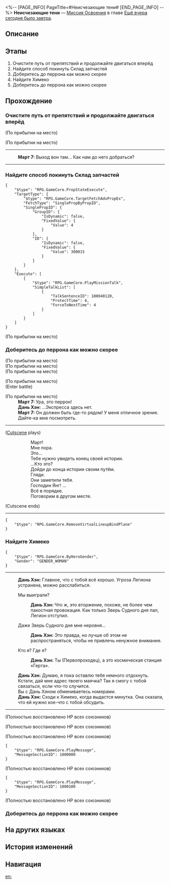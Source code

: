 <%-- [PAGE_INFO]
PageTitle=#Неисчезающие тени#
[END_PAGE_INFO] --%>
{{Дополнить|Диалоги.}}
{{Миссия Инфобокс
|id              = 1000400
|Название        = 
|Изображение     = Миссия Неисчезающие тени.png
|Тип             = Миссия Освоения
|Событие         = 
|Глава           = Ещё вчера сегодня было завтра
|Условия         = Завершена [[Миссия Освоения]] «[[Момент вселенского спокойствия]]»
|Персонажи       = Дань Хэн; Март 7; Первопроходец
|СтартЛокация    = [[Космическая станция «Герта»]] — [[Зона поддержки]]
|Мир             = Космическая станция «Герта»
|Предыдущая      = Момент вселенского спокойствия
|Следующая       = Виртуальная вселенная: Первичный тест
|Награды         = Тень Разрушения*1
}}
'''Неисчезающие тени''' — [[Миссия Освоения]] в главе [[Ещё вчера сегодня было завтра]].

==Описание==
{{Описание|Новая опасность - появился Зверь Судного дня, а вы, кажется, стали неким «ключом».<br />Если хотите избежать опасности и не дать космической станции погибнуть, то единственное решение - отправиться на перрон и встретиться с человеком по имени Вельт.}}

==Этапы==
# Очистите путь от препятствий и продолжайте двигаться вперёд
# Найдите способ покинуть Склад запчастей
# Доберитесь до перрона как можно скорее
# Найдите Химеко
# Доберитесь до перрона как можно скорее

==Прохождение==
{{Дополнить}}

===Очистите путь от препятствий и продолжайте двигаться вперёд===
{{Описание миссии|тип=Миссия Освоения|локация=Зона поддержки|Новая опасность - появился Зверь Судного дня, а вы, кажется, стали неким «ключом».<br />Если хотите избежать опасности и не дать космической станции погибнуть, то единственное решение - отправиться на перрон и встретиться с человеком по имени Вельт.}}
{{Диалог Начало}}
;(По прибытии на место)

;(По прибытии на место)
----
:'''Март 7:''' Выход вон там... Как нам до него добраться?
----
{{Диалог Конец}}

===Найдите способ покинуть Склад запчастей===
{{Диалог Начало}}
:<!--60-second delay-->
<pre>{
	"$type": "RPG.GameCore.PropStateExecute",
	"TargetType": {
		"$type": "RPG.GameCore.TargetFetchAdvPropEx",
		"FetchType": "SinglePropByPropID",
		"SinglePropID": {
			"GroupID": {
				"IsDynamic": false,
				"FixedValue": {
					"Value": 4
				}
			},
			"ID": {
				"IsDynamic": false,
				"FixedValue": {
					"Value": 300015
				}
			}
		}
	},
	"Execute": [
		{
			"$type": "RPG.GameCore.PlayMissionTalk",
			"SimpleTalkList": [
				{
					"TalkSentenceID": 100040120,
					"ProtectTime": 4,
					"ForceToNextTime": 4
				}
			]
		}
	]
}</pre>
;(По прибытии на место)
{{Диалог Конец}}

===Доберитесь до перрона как можно скорее===
{{Описание миссии|тип=Миссия Освоения|локация=Зона поддержки|Новая опасность - появился Зверь Судного дня, а вы, кажется, стали неким «ключом».<br />Если хотите избежать опасности и не дать космической станции погибнуть, то единственное решение - отправиться на перрон и встретиться с человеком по имени Вельт.<br />Перрон всё ближе, поторопитесь.}}
{{Диалог Начало}}
;(По прибытии на место)
;(По прибытии на место)
;(По прибытии на место)

;(По прибытии на место)
:{{tx}}
;(Enter battle)
::{{tx|Enemy list missing}}

;(По прибытии на место)
:'''Март 7:''' Ура, это перрон!
:'''Дань Хэн:''' ...Экспресса здесь нет.
:'''Март 7:''' Он должен быть где-то рядом! У меня отличное зрение. Дайте-ка мне посмотреть.
----
;([[#Gallery|Cutscene]] plays)
::Март!
::Мне пора.
::Это...
::Тебе нужно увидеть конец своей истории.
::...Кто это?
::Дойди до конца истории своим путём.
::Гляди.
::Они заметили тебя.
::Господин Янг! {{MC|ж=Она|м=Он}}...
::Всё в порядке.
::Поговорим в другом месте.
;(Cutscene ends)
----
<pre>{
	"$type": "RPG.GameCore.RemoveVirtualLineupBindPlane"
}</pre>
{{Диалог Конец}}

===Найдите Химеко===
{{Описание миссии|тип=Миссия Освоения|локация=Главная контрольная зона|Вы открываете глаза и обнаруживаете, что по-прежнему находитесь на космической станции и наблюдаете потолок, в котором нет ничего необычного.<br />Вы прокручиваете в голове всё, через что пришлось пройти. Кажется, что разум вас не обманывает. Вы бы хотели, чтобы Химеко была рядом.<br />У вас так много вопросов...}}
{{Диалог Начало}}
<pre>{
	"$type": "RPG.GameCore.ByHeroGender",
	"Gender": "GENDER_WOMAN"
}</pre>
:{{tx}}
----
:'''Дань Хэн:''' Главное, что с тобой всё хорошо. Угроза Легиона устранена, можно расслабиться.
:{{Диалог|Стрелка}} Мы выиграли?
::'''Дань Хэн:''' Что ж, это вторжение, похоже, не более чем пакостная провокация. Как только Зверь Судного дня пал, Легион отступил.
:{{Диалог|Стрелка}} Даже Зверь Судного дня мне неровня...
::'''Дань Хэн:''' Это правда, но лучше об этом не распространяться, чтобы не привлечь ненужное внимание.
:{{Диалог|Стрелка}} Кто я? Где я?
::'''Дань Хэн:''' Ты (Первопроходец), а это космическая станция «Герта».
:'''Дань Хэн:''' Думаю, я пока оставлю тебя немного отдохнуть. Кстати, дай мне адрес твоего маячка? Так я смогу с тобой связаться, если что-то случится.
:Вы с Дань Хэном обмениваетесь номерами.
:'''Дань Хэн:''' Сходи к Химеко, когда выдастся минутка. Она сказала, что ей нужно кое-что с тобой обсудить.
----
;(Полностью восстановлено НР всех союзников)

;(Полностью восстановлено НР всех союзников)

;(Полностью восстановлено НР всех союзников)
:<!--0.1-second delay-->
<pre>{
	"$type": "RPG.GameCore.PlayMessage",
	"MessageSectionID": 1000000
}</pre>
;(Полностью восстановлено НР всех союзников)
:<!--0.1-second delay-->
<pre>{
	"$type": "RPG.GameCore.PlayMessage",
	"MessageSectionID": 1000100
}</pre>
;(Полностью восстановлено НР всех союзников)
{{Диалог Конец}}

===Доберитесь до перрона как можно скорее===
{{Описание миссии|тип=Миссия Освоения|локация=Зона поддержки|Новая опасность - появился Зверь Судного дня, а вы, кажется, стали неким «ключом».<br />Если хотите избежать опасности и не дать космической станции погибнуть, то единственное решение - отправиться на перрон и встретиться с человеком по имени Вельт.<br />Перрон всё ближе, поторопитесь.}}
{{Диалог Начало}}
{{Диалог Конец}}

==На других языках==
{{На других языках
|en   = Lingering Shadows
|zhs  = 阴影从未离去
|zht  = 陰影從未離去
|ja   = 影は離れない
|ko   = 맴도는 그림자
|es   = Sombras persistentes
|fr   = Ombres persistantes
|ru   = Неисчезающие тени
|th   = เงามืดที่ไม่เคยจางหาย
|vi   = Bóng Tối Chưa Rời Đi
|de   = Nachhallende Schatten
|id   = Bayangan Melekat
|pt   = Sombras Duradouras
}}

==История изменений==
{{История изменений|3.5}}

==Навигация==
{{Миссия Освоения Навбокс|Глава }}

[[en:]]

